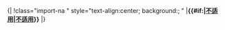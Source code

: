<noinclude>{|
!</noinclude>class="import-na {{{class|}}}" style="text-align:center; background:{{importancecol|na}}; {{{style|}}}" |'''{{#if:{{{category|}}}|[[:{{{category}}}|不适用]]|[[:Category:不适用重要度条目|不适用]]}}'''<noinclude>
|}
{{Documentation|Template:Grading scheme/doc/importance}}
</noinclude>